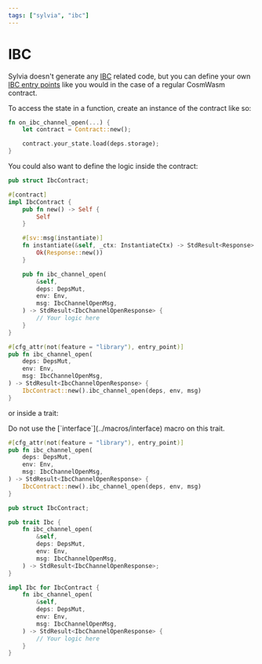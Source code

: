 ```yaml
---
tags: ["sylvia", "ibc"]
---
```



# IBC

Sylvia doesn't generate any [IBC](../../ibc) related code, but you can define
your own [IBC entry points](../../ibc/diy-protocol#Entrypoints) like you would
in the case of a regular CosmWasm contract.

To access the state in a function, create an instance of the contract like so:

```rust
fn on_ibc_channel_open(...) {
    let contract = Contract::new();

    contract.your_state.load(deps.storage);
}
```

You could also want to define the logic inside the contract:

```rust {14-23, 32}
pub struct IbcContract;

#[contract]
impl IbcContract {
    pub fn new() -> Self {
        Self
    }

    #[sv::msg(instantiate)]
    fn instantiate(&self, _ctx: InstantiateCtx) -> StdResult<Response> {
        Ok(Response::new())
    }

    pub fn ibc_channel_open(
        &self,
        deps: DepsMut,
        env: Env,
        msg: IbcChannelOpenMsg,
    ) -> StdResult<IbcChannelOpenResponse> {
        // Your logic here
    }
}

#[cfg_attr(not(feature = "library"), entry_point)]
pub fn ibc_channel_open(
    deps: DepsMut,
    env: Env,
    msg: IbcChannelOpenMsg,
) -> StdResult<IbcChannelOpenResponse> {
    IbcContract::new().ibc_channel_open(deps, env, msg)
}
```

or inside a trait:

<Callout>
  Do not use the [`interface`](../macros/interface) macro on this trait.
</Callout>

```rust {7, 10-11, 19-20}
#[cfg_attr(not(feature = "library"), entry_point)]
pub fn ibc_channel_open(
    deps: DepsMut,
    env: Env,
    msg: IbcChannelOpenMsg,
) -> StdResult<IbcChannelOpenResponse> {
    IbcContract::new().ibc_channel_open(deps, env, msg)
}

pub struct IbcContract;

pub trait Ibc {
    fn ibc_channel_open(
        &self,
        deps: DepsMut,
        env: Env,
        msg: IbcChannelOpenMsg,
    ) -> StdResult<IbcChannelOpenResponse>;
}

impl Ibc for IbcContract {
    fn ibc_channel_open(
        &self,
        deps: DepsMut,
        env: Env,
        msg: IbcChannelOpenMsg,
    ) -> StdResult<IbcChannelOpenResponse> {
        // Your logic here
    }
}
```
